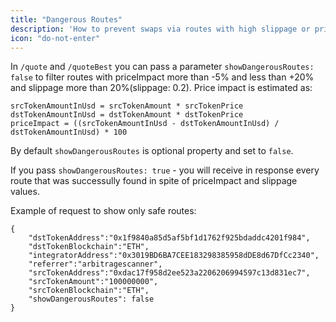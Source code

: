 ```yaml
---
title: "Dangerous Routes"
description: 'How to prevent swaps via routes with high slippage or price impact'
icon: "do-not-enter"
---
```


In `/quote` and `/quoteBest` you can pass a parameter `showDangerousRoutes: false` to filter routes with priceImpact more than -5% and less than +20% and slippage more than 20%(slippage: 0.2). Price impact is estimated as:

```
srcTokenAmountInUsd = srcTokenAmount * srcTokenPrice
dstTokenAmountInUsd = dstTokenAmount * dstTokenPrice
priceImpact = ((srcTokenAmountInUsd - dstTokenAmountInUsd) / dstTokenAmountInUsd) * 100
```

By default `showDangerousRoutes` is optional property and set to `false`.

If you pass `showDangerousRoutes: true` - you will receive in response every route that was successully found in spite of priceImpact and slippage values.

Example of request to show only safe routes:

```
{
    "dstTokenAddress":"0x1f9840a85d5af5bf1d1762f925bdaddc4201f984",
    "dstTokenBlockchain":"ETH",
    "integratorAddress":"0x3019BD6BA7CEE183298385958dDE8d67DfCc2340",
    "referrer":"arbitragescanner",
    "srcTokenAddress":"0xdac17f958d2ee523a2206206994597c13d831ec7",
    "srcTokenAmount":"100000000",
    "srcTokenBlockchain":"ETH",
    "showDangerousRoutes": false
}
```